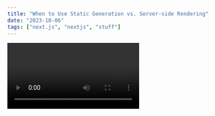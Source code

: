 ```yaml
---
title: "When to Use Static Generation vs. Server-side Rendering"
date: "2023-10-06"
tags: ["next.js", "nextjs", "stuff"]
---
```


<video id='6h649f2fB9Q'/>


We recommend using **Static Generation** (with and without data) whenever possible because your page can be built once and served by CDN, which makes it much faster than having a server render the page on every request.


```ts 
const sum = (num1:number, num2:number):number => {
  return num1 + num2
}

console.log(sum(4,8))//12

You can use Static Generation for many types of pages, including:

- Marketing pages
- Blog posts
- E-commerce product listings
- Help and documentation

You should ask yourself: "Can I pre-render this page **ahead** of a user's request?" If the answer is yes, then you should choose Static Generation.

On the other hand, Static Generation is **not** a good idea if you cannot pre-render a page ahead of a user's request. Maybe your page shows frequently updated data, and the page content changes on every request.

In that case, you can use **Server-Side Rendering**. It will be slower, but the pre-rendered page will always be up-to-date. Or you can skip pre-rendering and use client-side JavaScript to populate data.
